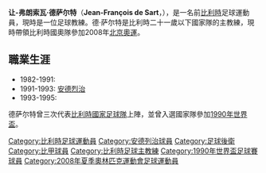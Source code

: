 {{noteta
|G1=足球
|1=zh-hans:安德莱赫特;zh-hk:安德烈治;zh-tw:安德萊赫特;
}}
'''让-弗朗索瓦·德萨尔特'''（'''Jean-François de Sart'''，{{bd|1961年|12月18日|catidx=De Sart, Jean-Francois}}），是一名前[[比利時|比利時]]足球運動員，現時是一位足球教練。德·萨尔特是比利時二十一歲以下國家隊的主教練，現時帶領比利時國奧隊參加2008年[[2008年夏季奥林匹克运动会|北京奧運]]。

==職業生涯==
*1982-1991: {{tsl|en|R.F.C. de Liège||列日}} 
*1991-1993: [[安德烈治|安德烈治]] 
*1993-1995: {{tsl|en|R.F.C. de Liège||列日}} 

德萨尔特曾三次代表[[比利時國家足球隊|比利時國家足球隊]]上陣，並曾入選國家隊參加[[1990年世界盃|1990年世界盃]]。

{{2008年奧運會男子足球比利時參賽名單}}

{{DEFAULTSORT:De Sart, Jean-Francois}}
[[Category:比利時足球運動員|Category:比利時足球運動員]]
[[Category:安德列治球員|Category:安德列治球員]]
[[Category:足球後衛|Category:足球後衛]]
[[Category:比甲球員|Category:比甲球員]]
[[Category:比利時足球主教練|Category:比利時足球主教練]]
[[Category:1990年世界盃足球賽球員|Category:1990年世界盃足球賽球員]]
[[Category:2008年夏季奧林匹克運動會足球運動員|Category:2008年夏季奧林匹克運動會足球運動員]]